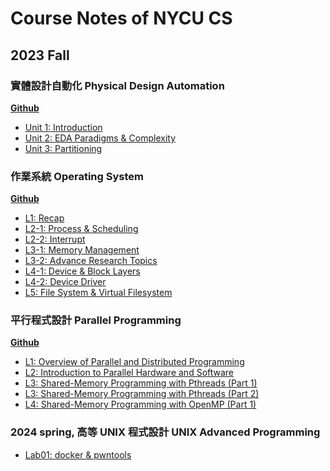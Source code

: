 Course Notes of NYCU CS
===

2023 Fall
---


<Steps>

### 實體設計自動化 Physical Design Automation

[**Github**](https://github.com/ycpranchu/NYCU_Physical_Design_Automation_2023)

- [Unit 1: Introduction](pda/pda_1.mdx)
- [Unit 2: EDA Paradigms & Complexity](pda/pda_2.mdx)
- [Unit 3: Partitioning](pda/pda_3.mdx)

### 作業系統 Operating System

[**Github**](https://github.com/ycpranchu/NYCU_Operating_System_2023)

- [L1: Recap](os/os_1.mdx)
- [L2-1: Process & Scheduling](os/os_2_1.mdx)
- [L2-2: Interrupt](os/os_2_2.mdx)
- [L3-1: Memory Management](os/os_3_1.mdx)
- [L3-2: Advance Research Topics](os/os_3_2.mdx)
- [L4-1: Device & Block Layers](os/os_4_1.mdx)
- [L4-2: Device Driver](os/os_4_2.mdx)
- [L5: File System & Virtual Filesystem](os/os_5.mdx)

### 平行程式設計 Parallel Programming

[**Github**](https://github.com/ycpranchu/NYCU_Parallel_Programming_2023)

- [L1: Overview of Parallel and Distributed Programming](pp/pp_1.mdx)
- [L2: Introduction to Parallel Hardware and Software](pp/pp_2.mdx)
- [L3: Shared-Memory Programming with Pthreads (Part 1)](pp/pp_3_1.mdx)
- [L3: Shared-Memory Programming with Pthreads (Part 2)](pp/pp_3_2.mdx)
- [L4: Shared-Memory Programming with OpenMP (Part 1)](pp/pp_4.mdx)

### 2024 spring, 高等 UNIX 程式設計 UNIX Advanced Programming
- [Lab01: docker & pwntools](course-notes/unix/unix_1.mdx)

</Steps>
